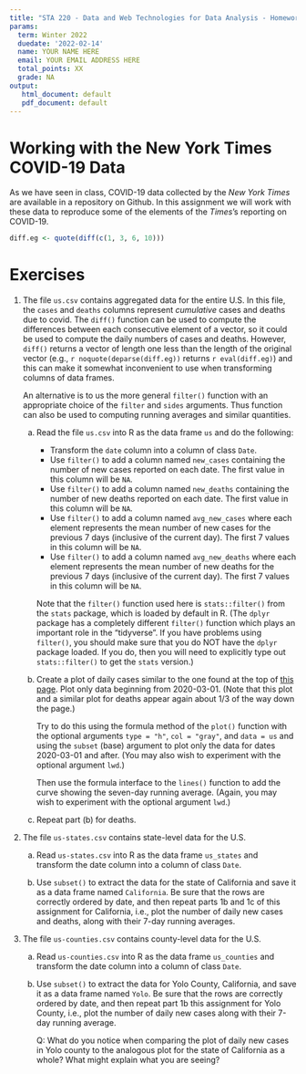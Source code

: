 ```yaml
---
title: "STA 220 - Data and Web Technologies for Data Analysis - Homework 2"
params:
  term: Winter 2022
  duedate: '2022-02-14'
  name: YOUR NAME HERE
  email: YOUR EMAIL ADDRESS HERE
  total_points: XX
  grade: NA
output: 
   html_document: default
   pdf_document: default
---
```




# Working with the New York Times COVID-19 Data

As we have seen in class, COVID-19 data collected by the *New York
Times* are available in a repository on Github.  In this assignment we
will work with these data to reproduce some of the elements of the
*Times*'s reporting on COVID-19.  

```r
diff.eg <- quote(diff(c(1, 3, 6, 10)))
```

# Exercises

1. The file `us.csv` contains aggregated data for the entire U.S.  In
   this file, the `cases` and `deaths` columns represent *cumulative*
   cases and deaths due to covid. The `diff()` function can be used to
   compute the differences between each consecutive element of a
   vector, so it could be used to compute the daily numbers of cases
   and deaths.  However, `diff()` returns a vector of length one less
   than the length of the original vector (e.g., `r noquote(deparse(diff.eg))`
   returns `r eval(diff.eg)`) and this can make it somewhat
   inconvenient to use when transforming columns of data frames.
   
   An alternative is to us the more general `filter()` function with
   an appropriate choice of the `filter` and `sides` arguments.  Thus function
   can also be used to computing running averages and similar quantities.
   
    a. Read the file `us.csv` into R as the data frame `us` and do the
       following:
	  
        * Transform the `date` column into a column of class `Date`.
        * Use `filter()` to add a column named `new_cases` containing the
          number of new cases reported on each date. The first
          value in this column will be `NA`.
        * Use `filter()` to add a column named `new_deaths` containing the
          number of new deaths reported on each date. The first
          value in this column will be `NA`.
        * Use `filter()` to add a column named `avg_new_cases` where
     	    each element represents the mean number of new cases for the
     	    previous 7 days (inclusive of the current day).  The first 7
     	    values in this column will be `NA`.
        * Use `filter()` to add a column named `avg_new_deaths` where
     	    each element represents the mean number of new deaths for the
     	    previous 7 days (inclusive of the current day).  The first 7
     	    values in this column will be `NA`.
			
       Note that the `filter()` function used here is
       `stats::filter()` from the `stats` package, which is loaded by
       default in R. (The `dplyr` package has a completely different
       `filter()` function which plays an important role in the
       "tidyverse".  If you have problems using `filter()`, you should
       make sure that you do NOT have the `dplyr` package loaded.  If
       you do, then you will need to explicitly type out
       `stats::filter()` to get the `stats` version.)
     	  
     	  
    b. Create a plot of daily cases similar to the one found at the
  	   top of [this
  	   page](https://www.nytimes.com/interactive/2020/us/coronavirus-us-cases.html).
  	   Plot only data beginning from 2020-03-01. (Note that this plot
  	   and a similar plot for deaths appear again about 1/3 of the way
  	   down the page.)

       Try to do this using the formula method of the `plot()` function with the
       optional arguments `type = "h"`, `col = "gray"`, and `data = us`
       and using the `subset` (base) argument to plot only the data for dates 2020-03-01
       and after. (You may also wish to experiment with the optional argument `lwd`.)
       
       Then use the formula interface to the `lines()` function to add the curve
       showing the seven-day running average. (Again, you may wish to experiment
       with the optional argument `lwd`.)


    c. Repeat part (b) for deaths.


2. The file `us-states.csv` contains state-level data for the U.S.

    a. Read `us-states.csv` into R as the data frame `us_states`
       and transform the date column into a column of class `Date`.
	   

    b. Use `subset()` to extract the data for the state of California
       and save it as a data frame named `California`. Be sure that the
	   rows are correctly ordered by date, and then repeat parts 1b
	   and 1c of this assignment for California, i.e., plot the number of
	   daily new cases and deaths, along with their 7-day running averages.


3. The file `us-counties.csv` contains county-level data for the U.S.

    a. Read `us-counties.csv` into R as the data frame `us_counties`
       and transform the date column into a column of class `Date`.

    b. Use `subset()` to extract the data for Yolo County, California,
       and save it as a data frame named `Yolo`. Be sure that the
	   rows are correctly ordered by date, and then repeat part 1b
	   this assignment for Yolo County, i.e., plot the number of daily new
	   cases along with their 7-day running average. 
	   
	   Q: What do you notice when comparing the plot of daily new cases
       in Yolo county to the analogous plot for the state of
	   California as a whole?  What might explain what you are seeing?

